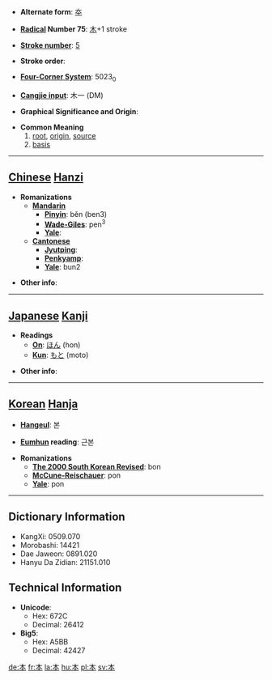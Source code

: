 * '''Alternate form''': [[夲]]

* '''[[Wiktionary:Chinese radical index| Radical]] Number 75''': [[Wiktionary:Chinese radical index 木|木]]+1 stroke

* '''[[Wiktionary:Chinese total strokes index|Stroke number]]''': [[Wiktionary:Chinese total strokes index 5|5]]

* '''Stroke order''': 

* '''[[Wiktionary:Chinese four corner index|Four-Corner System]]''': 5023<sub>0</sub>

* '''[[Wiktionary:Chinese Cangjie index|Cangjie input]]''': 木一 (DM)

* '''Graphical Significance and Origin''': 

* '''Common Meaning'''
*#[[root]], [[origin]], [[source]]
*# [[basis]]


----

== [[Chinese]] [[Hanzi]] ==

* '''Romanizations'''
** '''[[Mandarin]]'''
*** '''[[Pinyin]]''': běn (ben3)
*** '''[[Wade-Giles]]''': pen<sup>3</sup>
*** '''[[Yale]]''': 
** '''[[Cantonese]]'''
*** '''[[Jyutping]]''':
*** '''[[Penkyamp]]''': 
*** '''[[Yale]]''': bun2

* '''Other info''': 

----

== [[Japanese]] [[Kanji]] ==

* '''Readings'''
** '''[[On]]''': [[ほん]] (hon)
** '''[[Kun]]''': [[もと]] (moto)

* '''Other info''':  

----

== [[Korean]] [[Hanja]] ==

* '''[[Hangeul]]''': 본

* '''[[Eumhun]] reading''': 근본

* '''Romanizations'''
** '''[[The 2000 South Korean Revised Romanization|The 2000 South Korean Revised]]''': bon
** '''[[McCune-Reischauer]]''': pon
** '''[[Yale]]''': pon

----

== Dictionary Information ==

* KangXi: 0509.070
* Morobashi: 14421
* Dae Jaweon: 0891.020
* Hanyu Da Zidian: 21151.010

== Technical Information ==

* '''Unicode''':
** Hex: 672C
** Decimal: 26412
* '''Big5''':
** Hex: A5BB
** Decimal: 42427

[[de:本]]
[[fr:本]]
[[la:本]]
[[hu:本]]
[[pl:本]]
[[sv:本]]